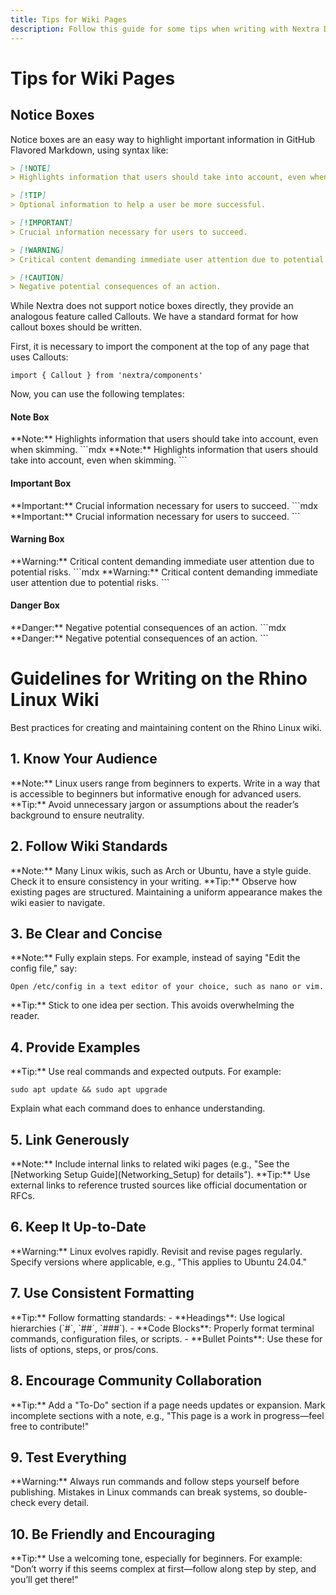 ```yaml
---
title: Tips for Wiki Pages
description: Follow this guide for some tips when writing with Nextra Docs.
---
```



# Tips for Wiki Pages

## Notice Boxes

Notice boxes are an easy way to highlight important information in GitHub Flavored Markdown, using syntax like:
```md
> [!NOTE]  
> Highlights information that users should take into account, even when skimming.

> [!TIP]
> Optional information to help a user be more successful.

> [!IMPORTANT]  
> Crucial information necessary for users to succeed.

> [!WARNING]  
> Critical content demanding immediate user attention due to potential risks.

> [!CAUTION]
> Negative potential consequences of an action.
```

While Nextra does not support notice boxes directly, they provide an analogous feature called Callouts. We have a standard format for how callout boxes should be written.

First, it is necessary to import the component at the top of any page that uses Callouts:
```mdx
import { Callout } from 'nextra/components'
```

Now, you can use the following templates:
#### Note Box
<Callout type="info" emoji="✎">
  **Note:** Highlights information that users should take into account, even when skimming.
</Callout>
```mdx
<Callout type="info" emoji="✎">
  **Note:** Highlights information that users should take into account, even when skimming.
</Callout>
```

#### Important Box
<Callout emoji="ⓘ">
  **Important:** Crucial information necessary for users to succeed.
</Callout>
```mdx
<Callout emoji="ⓘ">
  **Important:** Crucial information necessary for users to succeed.
</Callout>
```

#### Warning Box
<Callout type="warning" emoji="⚠">
  **Warning:** Critical content demanding immediate user attention due to potential risks.
</Callout>
```mdx
<Callout type="warning" emoji="⚠">
  **Warning:** Critical content demanding immediate user attention due to potential risks.
</Callout>
```

#### Danger Box
<Callout type="error" emoji="⛌">
  **Danger:** Negative potential consequences of an action.
</Callout>
```mdx
<Callout type="error" emoji="⛌">
  **Danger:** Negative potential consequences of an action.
</Callout>
```




# Guidelines for Writing on the Rhino Linux Wiki
Best practices for creating and maintaining content on the Rhino Linux wiki.

## 1. Know Your Audience

<Callout type="info" emoji="🧑‍💻">
**Note:** Linux users range from beginners to experts. Write in a way that is accessible to beginners but informative enough for advanced users.
</Callout>

<Callout type="info" emoji="⚖️">
**Tip:** Avoid unnecessary jargon or assumptions about the reader’s background to ensure neutrality.
</Callout>

## 2. Follow Wiki Standards

<Callout type="info" emoji="📘">
**Note:** Many Linux wikis, such as Arch or Ubuntu, have a style guide. Check it to ensure consistency in your writing.
</Callout>

<Callout type="info" emoji="🗂️">
**Tip:** Observe how existing pages are structured. Maintaining a uniform appearance makes the wiki easier to navigate.
</Callout>

## 3. Be Clear and Concise

<Callout type="info" emoji="✍️">
**Note:** Fully explain steps. For example, instead of saying "Edit the config file," say:  
<pre><code>Open /etc/config in a text editor of your choice, such as nano or vim.</code></pre>
</Callout>

<Callout type="info" emoji="🔀">
**Tip:** Stick to one idea per section. This avoids overwhelming the reader.
</Callout>

## 4. Provide Examples

<Callout type="info" emoji="💡">
**Tip:** Use real commands and expected outputs. For example:
<pre><code>sudo apt update && sudo apt upgrade</code></pre>
Explain what each command does to enhance understanding.
</Callout>

## 5. Link Generously

<Callout type="info" emoji="🔗">
**Note:** Include internal links to related wiki pages (e.g., "See the [Networking Setup Guide](Networking_Setup) for details").
</Callout>

<Callout type="info" emoji="🌐">
**Tip:** Use external links to reference trusted sources like official documentation or RFCs.
</Callout>

## 6. Keep It Up-to-Date

<Callout type="warning" emoji="⏳">
**Warning:** Linux evolves rapidly. Revisit and revise pages regularly. Specify versions where applicable, e.g., "This applies to Ubuntu 24.04."
</Callout>

## 7. Use Consistent Formatting

<Callout type="info" emoji="🔤">
**Tip:** Follow formatting standards:
- **Headings**: Use logical hierarchies (`#`, `##`, `###`).
- **Code Blocks**: Properly format terminal commands, configuration files, or scripts.
- **Bullet Points**: Use these for lists of options, steps, or pros/cons.
</Callout>

## 8. Encourage Community Collaboration

<Callout type="info" emoji="🤝">
**Tip:** Add a "To-Do" section if a page needs updates or expansion. Mark incomplete sections with a note, e.g., "This page is a work in progress—feel free to contribute!"
</Callout>

## 9. Test Everything

<Callout type="warning" emoji="⚠️">
**Warning:** Always run commands and follow steps yourself before publishing. Mistakes in Linux commands can break systems, so double-check every detail.
</Callout>

## 10. Be Friendly and Encouraging

<Callout type="info" emoji="😊">
**Tip:** Use a welcoming tone, especially for beginners. For example:
"Don’t worry if this seems complex at first—follow along step by step, and you’ll get there!"
</Callout>


